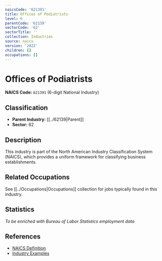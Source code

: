 ```yaml
---
naicsCode: '621391'
title: Offices of Podiatrists
level: 6
parentCode: '62139'
sectorCode: '62'
sectorTitle: ''
collection: Industries
source: naics
version: '2022'
children: []
occupations: []
---
```

# Offices of Podiatrists

**NAICS Code:** `621391` (6-digit National Industry)

## Classification

- **Parent Industry:** [[../62139|Parent]]
- **Sector:** 62

## Description

This industry is part of the North American Industry Classification System (NAICS), which provides a uniform framework for classifying business establishments.

## Related Occupations

See [[../Occupations|Occupations]] collection for jobs typically found in this industry.

## Statistics

*To be enriched with Bureau of Labor Statistics employment data*

## References

- [NAICS Definition](https://www.census.gov/naics/)
- [Industry Examples](https://www.census.gov/naics/2022NAICS/)
